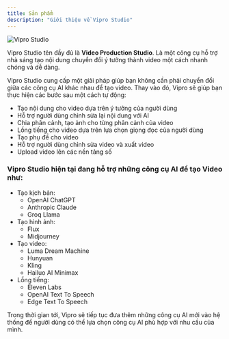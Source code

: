 ```yaml
---
title: Sản phẩm
description: "Giới thiệu về Vipro Studio"
---
```


<img
  src="/images/introduction/vipro-app.png"
  alt="Vipro Studio"
  className="rounded-lg"
/>

Vipro Studio tên đầy đủ là **Video Production Studio**. Là một công cụ hỗ trợ nhà sáng tạo nội dung chuyển đổi ý tưởng thành video một cách nhanh chóng và dễ dàng.

Vipro Studio cung cấp một giải pháp giúp bạn không cần phải chuyển đổi giữa các công cụ AI khác nhau để tạo video. Thay vào đó, Vipro sẽ giúp bạn thực hiện các bước sau một cách tự động:

- Tạo nội dung cho video dựa trên ý tưởng của người dùng
- Hỗ trợ người dùng chỉnh sửa lại nội dung với AI
- Chia phân cảnh, tạo ảnh cho từng phân cảnh của video
- Lồng tiếng cho video dựa trên lựa chọn giọng đọc của người dùng
- Tạo phụ đề cho video
- Hỗ trợ người dùng chỉnh sửa video và xuất video
- Upload video lên các nền tảng số

### Vipro Studio hiện tại đang hỗ trợ những công cụ AI để tạo Video như:

- Tạo kịch bản:
  - OpenAI ChatGPT
  - Anthropic Claude
  - Groq Llama
- Tạo hình ảnh:
  - Flux
  - Midjourney
- Tạo video:
  - Luma Dream Machine
  - Hunyuan
  - Kling
  - Hailuo AI Minimax
- Lồng tiếng:
  - Eleven Labs
  - OpenAI Text To Speech
  - Edge Text To Speech

Trong thời gian tới, Vipro sẽ tiếp tục đưa thêm những công cụ AI mới vào hệ thống để người dùng có thể lựa chọn công cụ AI phù hợp với nhu cầu của mình.
